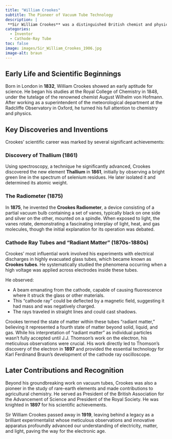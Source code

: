 ```yaml
---
title: "William Crookes"
subtitle: The Pioneer of Vacuum Tube Technology
description: |
 **Sir William Crookes** was a distinguished British chemist and physicist who made groundbreaking contributions to spectroscopy, the study of cathode rays, and the development of vacuum technology. His pioneering work with discharge tubes not only led to the discovery of new elements but also laid the foundation for modern electronics, including the cathode ray tube, which was central to early oscilloscopes and television.
categories:
  - Inventor
  - Cathode-Ray Tube
toc: false
image: images/Sir_William_Crookes_1906.jpg
image-alt: braun
---
```






## Early Life and Scientific Beginnings

Born in London in **1832**, William Crookes showed an early aptitude for science. He began his studies at the Royal College of Chemistry in 1848, under the tutelage of the renowned chemist August Wilhelm von Hofmann. After working as a superintendent of the meteorological department at the Radcliffe Observatory in Oxford, he turned his full attention to chemistry and physics.

## Key Discoveries and Inventions

Crookes' scientific career was marked by several significant achievements:

### Discovery of Thallium (1861)
Using spectroscopy, a technique he significantly advanced, Crookes discovered the new element **Thallium** in **1861**, initially by observing a bright green line in the spectrum of selenium residues. He later isolated it and determined its atomic weight.

### The Radiometer (1875)
In **1875**, he invented the **Crookes Radiometer**, a device consisting of a partial vacuum bulb containing a set of vanes, typically black on one side and silver on the other, mounted on a spindle. When exposed to light, the vanes rotate, demonstrating a fascinating interplay of light, heat, and gas molecules, though the initial explanation for its operation was debated.

### Cathode Ray Tubes and "Radiant Matter" (1870s-1880s)
Crookes' most influential work involved his experiments with electrical discharges in highly evacuated glass tubes, which became known as **Crookes tubes**. He systematically studied the phenomena occurring when a high voltage was applied across electrodes inside these tubes.

He observed:

* A beam emanating from the cathode, capable of causing fluorescence where it struck the glass or other materials.
* This "cathode ray" could be deflected by a magnetic field, suggesting it had mass and was negatively charged.
* The rays traveled in straight lines and could cast shadows.

Crookes termed the state of matter within these tubes "radiant matter," believing it represented a fourth state of matter beyond solid, liquid, and gas. While his interpretation of "radiant matter" as individual particles wasn't fully accepted until J.J. Thomson's work on the electron, his meticulous observations were crucial. His work directly led to Thomson's discovery of the electron in **1897** and provided the essential technology for Karl Ferdinand Braun's development of the cathode ray oscilloscope.

## Later Contributions and Recognition

Beyond his groundbreaking work on vacuum tubes, Crookes was also a pioneer in the study of rare-earth elements and made contributions to agricultural chemistry. He served as President of the British Association for the Advancement of Science and President of the Royal Society. He was knighted in **1897** for his scientific achievements.

Sir William Crookes passed away in **1919**, leaving behind a legacy as a brilliant experimentalist whose meticulous observations and innovative apparatus profoundly advanced our understanding of electricity, matter, and light, paving the way for the electronic age.